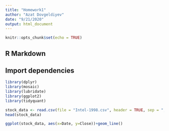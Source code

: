 ```yaml
---
title: "Homework1"
author: "Azat Dovgeldiyev"
date: "9/21/2020"
output: html_document
---
```


```r
knitr::opts_chunk$set(echo = TRUE)
```

## R Markdown
## Import dependencies
```r
library(dplyr)
library(mosaic)
library(lubridate)
library(ggplot2)
library(tidyquant)
```

```r
stock_data <- read.csv(file = "Intel-1998.csv", header = TRUE, sep = ",")
head(stock_data)
```
```r
ggplot(stock_data, aes(x=Date, y=Close))+geom_line()
```